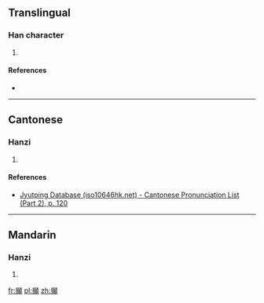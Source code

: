 ==Translingual==

===Han character===
{{Han char|rn=64|rad=手|as=19|sn=22|four=|canj=手十金金 (QJCC)|ids=⿰[[扌]][[顛]]}}

# {{defn|Han|sort=手19}}

====References====
* {{Han ref|kx=0464.251|hdz=31990.010|uh=6527|ud=25895}}

----

==Cantonese==

===Hanzi===
{{yue-hanzi|jyut=[[din1]], [[dit6]]|y=din1, dit6}}

# {{defn|lang=yue|sort=手19}}

====References====
*[http://www.iso10646hk.net/jp/document/download.jsp Jyutping Database (iso10646hk.net) - Cantonese Pronunciation List (Part 2), p. 120]

----

==Mandarin==

===Hanzi===
{{cmn-hanzi|pin=[[diān]] ([[dian1]]), [[dié]] ([[die2]])|wg=tien<sup>1</sup>, tieh<sup>2</sup>}}

# {{defn|lang=cmn|sort=手19}}

[[fr:攧]]
[[pl:攧]]
[[zh:攧]]